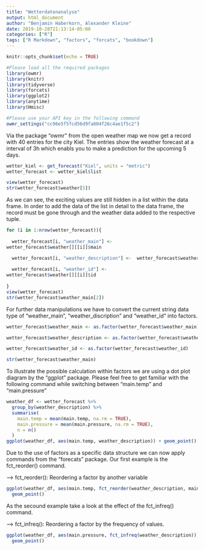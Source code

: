 ```yaml
---
title: "Wetterdatenanalyse"
output: html_document
author: "Benjamin Haberkorn, Alexander Kleine"
date: 2019-10-28T21:13:14-05:00
categories: ["R"]
tags: ["R Markdown", "factors", "forcats", "bookdown"]
---
```


```r
knitr::opts_chunk$set(echo = TRUE)

#Please load all the required packages
library(owmr)
library(knitr)
library(tidyverse)
library(forcats)
library(ggplot2)
library(anytime)
library(Hmisc)

#Please use your API key in the following command
owmr_settings("cc96e5f5fcd56d9fa804f26c4ae1f5c2")
```
Via the package "owmr" from the open weather map we now get a record with 40 entries for the city Kiel. The entries show the weather forecast at a interval of 3h which enabls you to make a prediction for the upcoming 5 days. 

```r
wetter_kiel <- get_forecast("Kiel", units = "metric")
wetter_forecast <- wetter_kiel$list

view(wetter_forecast)
str(wetter_forecast$weather[5])

```
As we can see, the exciting values are still hidden in a list within the data frame. In order to add the data of the list in detail to the data frame, the record must be gone through and the weather data added to the respective tuple.

```r

for (i in 1:nrow(wetter_forecast)){
  
  wetter_forecast[i, "weather_main"] <- 
wetter_forecast$weather[][[i]]$main

  wetter_forecast[i, "weather_description"] <-  wetter_forecast$weather[][[i]]$description
  
  wetter_forecast[i, "weather_id"] <- 
wetter_forecast$weather[][[i]]$id
  
}
view(wetter_forecast)
str(wetter_forecast$weather_main[2])

```
For further data manipulations we have to convert the current string data type of "weather_main", "weather_discription" and "weather_id" into factors.


```r
wetter_forecast$weather_main <- as.factor(wetter_forecast$weather_main)

wetter_forecast$weather_description <- as.factor(wetter_forecast$weather_description)

wetter_forecast$weather_id <- as.factor(wetter_forecast$weather_id)

str(wetter_forecast$weather_main)
```
To illustrate the possible calculation within factors we are using a dot plot diagram by the “ggplot” package. Please feel free to get familiar with the following command while switching between "main.temp" and "main.pressure"

```r

weather_df <- wetter_forecast %>%
  group_by(weather_description) %>%
  summarise(
    main.temp = mean(main.temp, na.rm = TRUE),
    main.pressure = mean(main.pressure, na.rm = TRUE),
    n = n()
  )
ggplot(weather_df, aes(main.temp, weather_description)) + geom_point()


```
Due to the use of factors as a specific data structure we can now apply commands from the “forecats” package. Our first example is the fct_reorder() command.

--> fct_reorder(): Reordering a factor by another variable

```r
ggplot(weather_df, aes(main.temp, fct_reorder(weather_description, main.temp))) +
  geom_point()

```
As the secound example take a look at the effect of the fct_infreq() command. 

--> fct_infreq(): Reordering a factor by the frequency of values.



```r
ggplot(weather_df, aes(main.pressure, fct_infreq(weather_description))) +
  geom_point()

```